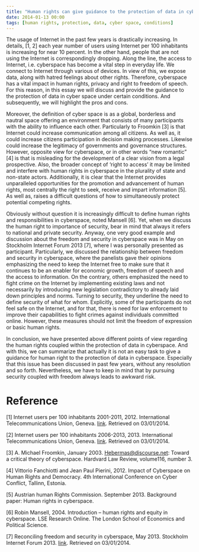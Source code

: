 ```yaml
---
title: "Human rights can give guidance to the protection of data in cyber space under certain conditions"
date: 2014-01-13 00:00
tags: [human rights, protection, data, cyber space, conditions]
---
```




The usage of Internet in the past few years is drastically increasing.
In details, [1, 2] each year number of users using Internet per 100
inhabitants is increasing for near 10 percent. In the other hand, people
that are not using the Internet is correspondingly dropping. Along the
line, the access to Internet, i.e. cyberspace has become a vital step in
everyday life. We connect to Internet through various of devices. In
view of this, we expose data, along with hatred feelings about other
rights. Therefore, cyberspace has a vital impact in human rights,
privacy and right to freedom of speech. For this reason, in this essay
we will discuss and provide the guidance to the protection of data in
cyber space under certain conditions. And subsequently, we will
highlight the pros and cons.



Moreover, the definition of cyber space is as a global, borderless and
nautral space offering an environment that consists of many participants
with the ability to influence each other. Particularly to Froomkin [3]
is that Internet could increase communication among all citizens. As
well as, it could increase citizens participation in decision making
processes. Likewise could increase the legitimacy of governments and
governance structures. However, opposite view for cyberspace, or in
other words “new romantic” [4] is that is misleading for the development
of a clear vision from a legal prospective. Also, the broader concept of
‘right to access’ it may be limited and interfere with human rights in
cyberspace in the plurality of state and non-state actors. Additionally,
it is clear that the Internet provides unparalleled opportunities for
the promotion and advancement of human rights, most centrally the right
to seek, receive and impart information [5]. As well as, raises a
difficult questions of how to simultaneously protect potential competing
rights.



Obviously without question it is increasingly difficult to define human
rights and responsibilities in cyberspace, noted Mansell [6]. Yet, when
we discuss the human right to importance of security, bear in mind that
always it refers to national and private security. Anyway, one very good
example and discussion about the freedom and security in cyberspace was
in May on Stockholm Internet Forum 2013 [7], where I was personally
presented as participant. Particularly, we discussed the relationship
between freedom and security in cyberspace, where the panelists gave
their opinions emphasizing the need to keep the Internet free to make
sure that it continues to be an enabler for economic growth, freedom of
speech and the access to information. On the contrary, others emphasized
the need to fight crime on the Internet by implementing existing laws
and not necessarily by introducing new legislation contradictory to
already laid down principles and norms. Turning to security, they
underline the need to define security of what for whom. Explicitly, some
of the participants do not feel safe on the Internet, and for that,
there is need for law enforcement to improve their capabilities to fight
crimes against individuals committed online. However, these measures
should not limit the freedom of expression or basic human rights.



In conclusion, we have presented above different points of view
regarding the human rights coupled within the protection of data in
cyberspace. And with this, we can summarize that actually it is not an
easy task to give a guidance for human right to the protection of data
in cyberspace. Especially that this issue has been discussed in past few
years, without any resolution and so forth. Nevertheless, we have to
keep in mind that by pursuing security coupled with freedom always leads
to awkward risk.



Reference
=========



[1] Internet users per 100 inhabitants 2001-2011, 2012. International
Telecommunications Union, Geneva. [link](https://www.itu.int/ITU-D/ict/statistics/material/excel/2011/Internet_users_01-11.xls).
Retrieved on 03/01/2014.



[2] Internet users per 100 inhabitants 2006-2013, 2013. International
Telecommunications Union, Geneva. [link](https://www.itu.int/en/ITU-D/Statistics/Documents/statistics/2012/ITU_Key_2006-2013_ICT_data.xls).
Retrieved on 03/01/2014.



[3] A. Michael Froomkin, January 2003. Hebermas@discourse.net: Toward a
critical theory of cyberspace. Hardvard Law Review, volume116, number 3.



[4] Vittorio Fanchiotti and Jean Paul Pierini, 2012. Impact of
Cyberspace on Human Rights and Democracy. 4th International Conference
on Cyber Conflict, Tallinn, Estonia.



[5] Austrian human Rights Commission. September 2013. Background paper:
Human rights in cyberspace.



[6] Robin Mansell, 2004. Introduction – human rights and equity in
cyberspace. LSE Research Online. The London School of Economics and
Political Science.



[7] Reconciling freedom and security in cyberspace, May 2013. Stockholm
Internet Forum 2013. [link](https://www.stockholminternetforum.se/archive/stockholm-internet-forum-2013/program/session-1/informal-summary/).
Retrieved on 03/01/2014.



